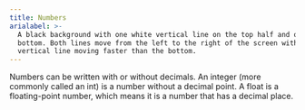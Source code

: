 ```yaml
---
title: Numbers
arialabel: >-
  A black background with one white vertical line on the top half and one on the
  bottom. Both lines move from the left to the right of the screen with the top
  vertical line moving faster than the bottom.
---
```



Numbers can be written with or without decimals. An integer
(more commonly called an int) is a number without a decimal point. A float
is a floating-point number, which means it is a number that has a decimal
place.
